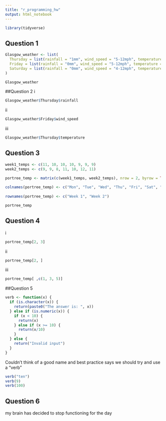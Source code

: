 ```yaml
---
title: "r_programming_hw"
output: html_notebook
---
```


```r
library(tidyverse)
```


## Question 1
```r
Glasgow_weather <- list(
  Thursday = list(rainfall = "1mm", wind_speed = "5-12mph", temperature = "14oc"),
  Friday = list(rainfall = "0mm", wind_speed = "5-12mph", temperature = "12oc"),
  Saturday = list(rainfall = "0mm", wind_speed = "4-12mph", temperature = "149c")
)

Glasgow_weather
```

##Question 2
i
```r
Glasgow_weather$Thursday$rainfall
```

ii
```r
Glasgow_weather$Friday$wind_speed
```

iii
```r
Glasgow_weather$Thursday$temperature
```

## Question 3
```r
week1_temps <- c(11, 10, 10, 10, 9, 9, 9)
week2_temps <- c(9, 9, 8, 11, 10, 12, 11)

portree_temp <- matrix(c(week1_temps, week2_temps), nrow = 2, byrow = TRUE)  
  
colnames(portree_temp) <- c("Mon", "Tue", "Wed", "Thu", "Fri", "Sat", "Sun") 
  
rownames(portree_temp) <- c("Week 1", "Week 2")

portree_temp
```


## Question 4 
i
```r
portree_temp[2, 3]
```

ii
```r
portree_temp[2, ]
```

iii
```r
portree_temp[ ,c(1, 3, 5)]
```

##Question 5
```r
verb <- function(x) {
  if (is.character(x)) {
    return(paste0("The answer is: ", x))
  } else if (is.numeric(x)) {
    if (x < 10) {
      return(x)
    } else if (x >= 10) {
      return(x/10)
    }
  } else {
    return("Invalid input")
  }
}
```

Couldn't think of a good name and best practice says we should try and use a "verb"
```r
verb("ten")
verb(9)
verb(100)
```

## Question 6

my brain has decided to stop functioning for the day
